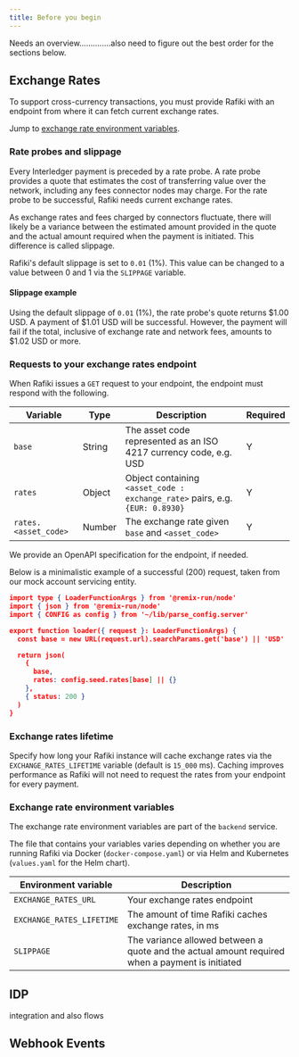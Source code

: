 ```yaml
---
title: Before you begin
---
```



Needs an overview..............also need to figure out the best order for the sections below.

## Exchange Rates

To support cross-currency transactions, you must provide Rafiki with an endpoint from where it can fetch current exchange rates. 

Jump to [exchange rate environment variables](#exchange-rate-environment-variables).

### Rate probes and slippage

Every Interledger payment is preceded by a rate probe. A rate probe provides a quote that estimates the cost of transferring value over the network, including any fees connector nodes may charge. For the rate probe to be successful, Rafiki needs current exchange rates.

As exchange rates and fees charged by connectors fluctuate, there will likely be a variance between the estimated amount provided in the quote and the actual amount required when the payment is initiated. This difference is called slippage. 

Rafiki's default slippage is set to `0.01` (1%). This value can be changed to a value between 0 and 1 via the `SLIPPAGE` variable.

#### Slippage example

Using the default slippage of `0.01` (1%), the rate probe's quote returns $1.00 USD. A payment of $1.01 USD will be successful. However, the payment will fail if the total, inclusive of exchange rate and network fees, amounts to $1.02 USD or more.

### Requests to your exchange rates endpoint

When Rafiki issues a `GET` request to your endpoint, the endpoint must respond with the following.

| Variable | Type | Description | Required |
| -------- | ---- | ----------- | -------- |
| `base` | String | The asset code represented as an <LinkOut href="https://en.wikipedia.org/wiki/ISO_4217">ISO 4217</LinkOut> currency code, e.g. USD | Y |
| `rates` | Object | Object containing `<asset_code : exchange_rate>` pairs, e.g. `{EUR: 0.8930}` | Y |
| `rates.<asset_code>`| Number | The exchange rate given `base` and `<asset_code>` | Y |

We provide an <LinkOut href="https://github.com/interledger/rafiki/blob/main/packages/backend/src/openapi/specs/exchange-rates.yaml">OpenAPI specification</LinkOut> for the endpoint, if needed.

Below is a minimalistic example of a successful (200) request, taken from our <LinkOut href="localenv/mock-account-servicing-entity/app/routes/rates.ts">mock account servicing entity</LinkOut>.

```json {13}
import type { LoaderFunctionArgs } from '@remix-run/node'
import { json } from '@remix-run/node'
import { CONFIG as config } from '~/lib/parse_config.server'

export function loader({ request }: LoaderFunctionArgs) {
  const base = new URL(request.url).searchParams.get('base') || 'USD'

  return json(
    {
      base,
      rates: config.seed.rates[base] || {}
    },
    { status: 200 }
  )
}
```

### Exchange rates lifetime

Specify how long your Rafiki instance will cache exchange rates via the `EXCHANGE_RATES_LIFETIME`  variable (default is `15_000` ms). Caching improves performance as Rafiki will not need to request the rates from your endpoint for every payment.

### Exchange rate environment variables

The exchange rate environment variables are part of the `backend` service.

The file that contains your variables varies depending on whether you are running Rafiki via Docker (`docker-compose.yaml`) or via Helm and Kubernetes (`values.yaml` for the Helm chart).

| Environment variable | Description |
| -------------------- | ----------- |
| `EXCHANGE_RATES_URL` | Your exchange rates endpoint |
| `EXCHANGE_RATES_LIFETIME` | The amount of time Rafiki caches exchange rates, in ms |
| `SLIPPAGE` | The variance allowed between a quote and the actual amount required when a payment is initiated |

## IDP

integration and also flows

## Webhook Events
